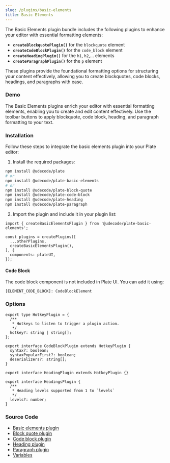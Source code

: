 ```yaml
---
slug: /plugins/basic-elements
title: Basic Elements
---
```


The Basic Elements plugin bundle includes the following plugins to enhance your editor with essential formatting elements:

- **`createBlockquotePlugin()`** for the `blockquote` element
- **`createCodeBlockPlugin()`** for the `code_block` element
- **`createHeadingPlugin()`** for the `h1`, `h2`,... elements
- **`createParagraphPlugin()`** for the `p` element

These plugins provide the foundational formatting options for structuring your content effectively,
allowing you to create blockquotes, code blocks, headings, and paragraphs with ease.

### Demo

The Basic Elements plugins enrich your editor with essential formatting elements, enabling you to create and edit content effectively.
Use the toolbar buttons to apply blockquote, code block, heading, and paragraph formatting to your text.













<BasicElementsSandpack />

### Installation

Follow these steps to integrate the basic elements plugin into your Plate editor:


1. Install the required packages:

```bash npm2yarn
npm install @udecode/plate
# or
npm install @udecode/plate-basic-elements
# or
npm install @udecode/plate-block-quote
npm install @udecode/plate-code-block
npm install @udecode/plate-heading
npm install @udecode/plate-paragraph
```

2. Import the plugin and include it in your plugin list:

```
import { createBasicElementsPlugin } from '@udecode/plate-basic-elements';

const plugins = createPlugins([
  ...otherPlugins,
  createBasicElementsPlugin(),
], {
  components: plateUI,
});

```


#### Code Block

The code block component is not included in Plate UI. You can add it using:

```tsx
[ELEMENT_CODE_BLOCK]: CodeBlockElement
```

### Options

```tsx
export type HotkeyPlugin = {
  /**
   * Hotkeys to listen to trigger a plugin action.
   */
  hotkey?: string | string[];
};

export interface CodeBlockPlugin extends HotkeyPlugin {
  syntax?: boolean;
  syntaxPopularFirst?: boolean;
  deserializers?: string[];
}

export interface HeadingPlugin extends HotkeyPlugin {}

export interface HeadingsPlugin {
  /**
   * Heading levels supported from 1 to `levels`
   */
  levels?: number;
}
```

### Source Code

- [Basic elements plugin](https://github.com/udecode/plate/blob/main/packages/nodes/basic-elements/src/createBasicElementPlugins.ts)
- [Block quote plugin](https://github.com/udecode/plate/blob/main/packages/nodes/block-quote/src/createBlockquotePlugin.ts)
- [Code block plugin](https://github.com/udecode/plate/blob/main/packages/nodes/code-block/src/createCodeBlockPlugin.ts)
- [Heading plugin](https://github.com/udecode/plate/blob/main/packages/nodes/heading/src/createHeadingPlugin.ts)
- [Paragraph plugin](https://github.com/udecode/plate/blob/main/packages/nodes/paragraph/src/createParagraphPlugin.ts)
- [Variables](https://github.com/udecode/plate/blob/main/examples/src)
